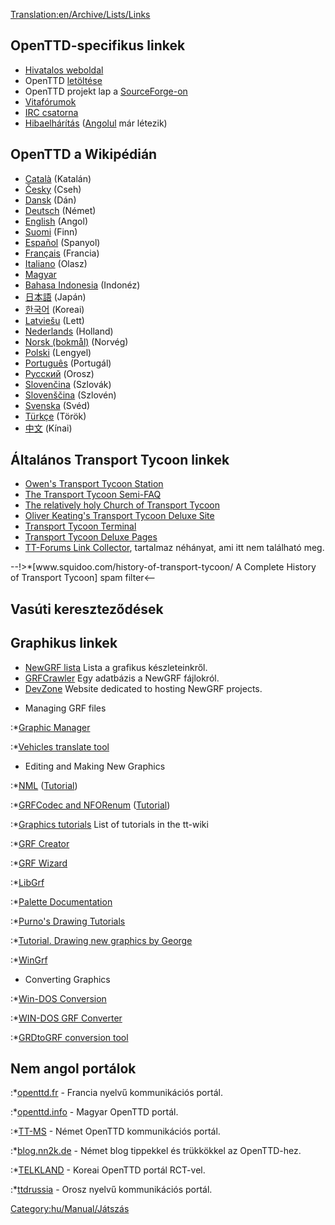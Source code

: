[[Translation:en/Archive/Lists/Links]]
{{hu/Manual/Tartalomjegyzék}}

==OpenTTD-specifikus linkek==
*[http://www.openttd.org Hivatalos weboldal]
*OpenTTD [[en/Archive/Manual/Download|letöltése]]
*OpenTTD projekt lap a [http://sourceforge.net/projects/openttd SourceForge-on]
*[http://www.tt-forums.net/viewforum.php?f=55 Vitafórumok]
*[irc://irc.oftc.net/openttd IRC csatorna]
*[[hu/Hibaelhárítás|Hibaelhárítás]] ([[en/Archive/Manual/Troubleshooting|Angolul]] már létezik)

==OpenTTD a Wikipédián==
*[http://ca.wikipedia.org/wiki/OpenTTD Català] (Katalán)
*[http://cs.wikipedia.org/wiki/OpenTTD Česky] (Cseh)
*[http://da.wikipedia.org/wiki/OpenTTD Dansk] (Dán)
*[http://de.wikipedia.org/wiki/OpenTTD Deutsch] (Német)
*[http://en.wikipedia.org/wiki/OpenTTD English] (Angol)
*[http://fi.wikipedia.org/wiki/OpenTTD Suomi] (Finn)
*[http://es.wikipedia.org/wiki/OpenTTD Español] (Spanyol)
*[http://fr.wikipedia.org/wiki/OpenTTD Français] (Francia)
*[http://it.wikipedia.org/wiki/Transport_Tycoon#OpenTTD Italiano] (Olasz)
*[http://hu.wikipedia.org/wiki/OpenTTD Magyar]
*[http://id.wikipedia.org/wiki/OpenTTD Bahasa Indonesia] (Indonéz)
*[http://ja.wikipedia.org/wiki/OpenTTD 日本語] (Japán)
*[http://ko.wikipedia.org/wiki/OpenTTD 한국어] (Koreai)
*[http://lv.wikipedia.org/wiki/OpenTTD Latviešu] (Lett)
*[http://nl.wikipedia.org/wiki/OpenTTD Nederlands] (Holland)
*[http://no.wikipedia.org/wiki/OpenTTD Norsk (bokmål)] (Norvég)
*[http://pl.wikipedia.org/wiki/OpenTTD Polski] (Lengyel)
*[http://pt.wikipedia.org/wiki/OpenTTD Português] (Portugál)
*[http://ru.wikipedia.org/wiki/OpenTTD Русский] (Orosz)
*[http://sk.wikipedia.org/wiki/OpenTTD Slovenčina] (Szlovák)
*[http://sl.wikipedia.org/wiki/OpenTTD Slovenščina] (Szlovén)
*[http://sv.wikipedia.org/wiki/OpenTTD Svenska] (Svéd)
*[http://tr.wikipedia.org/wiki/OpenTTD Türkçe] (Török)
*[http://zh.wikipedia.org/wiki/OpenTTD 中文] (Kínai)

==Általános Transport Tycoon linkek==
*[http://www.transporttycoon.net/ Owen's Transport Tycoon Station]
*[http://i-want-a-website.com/about-tt/ The Transport Tycoon Semi-FAQ]
*[http://www.nylon.net/ttd/index.html The relatively holy Church of Transport Tycoon]
*[http://o-keating.com/ttd/ Oliver Keating's Transport Tycoon Deluxe Site]
*[http://www.tt-terminal.co.uk Transport Tycoon Terminal]
*[http://www.tycoongames.net/ttdpages.html Transport Tycoon Deluxe Pages]
*[http://linkage.tt-forums.net/ TT-Forums Link Collector], tartalmaz néhányat, ami itt nem található meg.
--!>*[www.squidoo.com/history-of-transport-tycoon/ A Complete History of Transport Tycoon] spam filter<--

== Vasúti kereszteződések ==
{{Page:en/Community/Junctionary/Links}}

==Graphikus linkek==
* [[en/Community/NewGRF/Main Page|NewGRF lista]] Lista a grafikus készleteinkről.
* [http://grfcrawler.tt-forums.net/ GRFCrawler] Egy adatbázis a NewGRF fájlokról.
* [http://dev.openttdcoop.org/ DevZone] Website dedicated to hosting NewGRF projects.

*Managing GRF files
:*[http://ttdpatch.de.vu Graphic Manager]
:*[http://www.antp.be/ttd/ Vehicles translate tool]

*Editing and Making New Graphics
:*[http://dev.openttdcoop.org/projects/nml NML] ([http://www.tt-wiki.net/wiki/NMLTutorial Tutorial])
:*[http://dev.openttdcoop.org/projects/grfcodec/ GRFCodec and NFORenum] ([http://www.tt-wiki.net/wiki/NFOTutorial Tutorial])
:*[http://www.tt-wiki.net/wiki/GraphicsTutorial Graphics tutorials] List of tutorials in the tt-wiki
:*[http://www.tt-forums.net/viewtopic.php?t=6326 GRF Creator]
:*[http://www.divxland.org/ttd/grfwizard.htm GRF Wizard]
:*[http://www.tt-forums.net/viewtopic.php?t=4968 LibGrf]
:*[http://newgrf-specs.tt-wiki.net/wiki/PalettesAndCoordinates#Palettes Palette Documentation]
:*[http://users.tt-forums.net/purno/PDT/ Purno's Drawing Tutorials]
:*[http://www.tt-wiki.net/wiki/DrawingSprites Tutorial. Drawing new graphics by George]
:*[http://ade.se/projects/wingrf/wingrf.zip WinGrf]

*Converting Graphics
:*[http://www.tt-forums.net/viewtopic.php?t=4447 Win-DOS Conversion]
:*[http://www.tt-forums.net/viewtopic.php?p=236890#236890 WIN-DOS GRF Converter]
:*[http://www.tt-forums.net/viewtopic.php?t=5226 GRDtoGRF conversion tool]

==Nem angol portálok==
:*[http://www.openttd.fr openttd.fr] - Francia nyelvű kommunikációs portál.
:*[http://www.openttd.info/news.php openttd.info] - Magyar OpenTTD portál.
:*[http://www.tt-ms.de TT-MS] - Német OpenTTD kommunikációs portál.
:*[http://blog.nn2k.de/spieletipps/openttd/ blog.nn2k.de] - Német blog tippekkel és trükkökkel az OpenTTD-hez.
:*[http://www.korct.com TELKLAND] - Koreai OpenTTD portál RCT-vel.
:*[http://forums.ttdrussia.net ttdrussia] - Orosz nyelvű kommunikációs portál.

[[Category:hu/Manual/Játszás]]